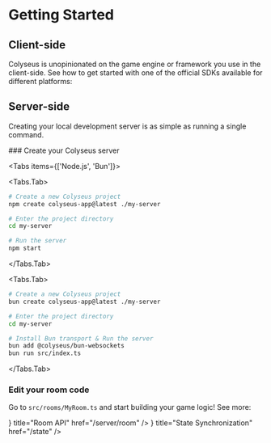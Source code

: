 
# Getting Started

## Client-side

Colyseus is unopinionated on the game engine or framework you use in the client-side. See how to get started with one of the official SDKs available for different platforms:

<Cards>
    <Cards.Card icon={javascript()} title="JavaScript" href="/getting-started/javascript" />
    <Cards.Card icon={typescript()} title="TypeScript" href="/getting-started/typescript" />
    <Cards.Card icon={react()} title="React" href="/getting-started/react" />
    <Cards.Card icon={unity()} title="Unity" href="/getting-started/unity" />
    <Cards.Card icon={defold()} title="Defold Engine" href="/getting-started/defold" />
    <Cards.Card icon={construct3()} title="Construct 3" href="/getting-started/construct3" />
    <Cards.Card icon={cocos()} title="Cocos Creator" href="/getting-started/cocos" />
    <Cards.Card icon={haxe()} title="Haxe" href="/getting-started/haxe" />
    <Cards.Card icon={discord()} title="Discord Activity" href="/getting-started/discord-activity" />
    <Cards.Card icon={wechat()} title="WeChat" href="/getting-started/wechat" />
</Cards>

## Server-side

Creating your local development server is as simple as running a single command.

<Steps>
### Create your Colyseus server

<Tabs items={['Node.js', 'Bun']}>

  <Tabs.Tab>
``` bash filename="Terminal: Node.js"
# Create a new Colyseus project
npm create colyseus-app@latest ./my-server

# Enter the project directory
cd my-server

# Run the server
npm start
```
  </Tabs.Tab>

  <Tabs.Tab>
``` bash filename="Terminal: Bun"
# Create a new Colyseus project
bun create colyseus-app@latest ./my-server

# Enter the project directory
cd my-server

# Install Bun transport & Run the server
bun add @colyseus/bun-websockets
bun run src/index.ts
```
  </Tabs.Tab>
</Tabs>

### Edit your room code

Go to `src/rooms/MyRoom.ts` and start building your game logic! See more:

<Cards>
    <Cards.Card icon={<RowsIcon/>} title="Room API" href="/server/room" />
    <Cards.Card icon={<SyncIcon/>} title="State Synchronization" href="/state" />
</Cards>

</Steps>